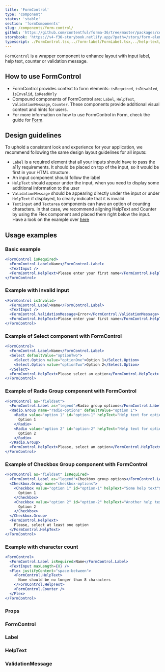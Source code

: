 ```yaml
---
title: 'FormControl'
type: 'component'
status: 'stable'
section: 'formComponents'
slug: /components/form-control/
github: 'https://github.com/contentful/forma-36/tree/master/packages/components/forms/src/FormControl'
storybook: 'https://v4-f36-storybook.netlify.app/?path=/story/form-elements-form-control--basic'
typescript: ./FormControl.tsx,../form-label/FormLabel.tsx,../help-text/HelpText.tsx,../validation-message/ValidationMessage.tsx
---
```


`FormControl` is a wrapper component to enhance layout with input label, help text, counter or validation message.

## How to use FormControl

- FormControl provides context to form elements: `isRequired`, `isDisabled`, `isInvalid`, `isReadOnly`
- Compound components of FormControl are: `Label`, `HelpText`, `ValidationMessage`, `Counter`. These components provide additional visual context and hints for users.
- For more information on how to use FormControl in Form, check the guide for [Form](/components/form).

## Design guidelines

To uphold a consistent look and experience for your application, we recommend following the same design layout guidelines for all inputs:

- `Label` is a required element that all your inputs should have to pass the a11y requirements. It should be placed on top of the input, so it would be first in your HTML structure.
- An input component should follow the label
- `HelpText` should appear under the input, when you need to display some additional information to the user
- `ValidationMessage` should be appearing directly under the input or under `HelpText` if displayed, to clearly indicate that it is invalid
- `TextInput` and `Textarea` components can have an option of counting characters. In that case, we recommend aligning HelpText and Counter by using the Flex component and placed them right below the input. Have a look on the example over [here](#example-with-character-count)

## Usage examples

### Basic example

```jsx
<FormControl isRequired>
  <FormControl.Label>Name</FormControl.Label>
  <TextInput />
  <FormControl.HelpText>Please enter your first name</FormControl.HelpText>
</FormControl>
```

### Example with invalid input

```jsx
<FormControl isInvalid>
  <FormControl.Label>Name</FormControl.Label>
  <TextInput />
  <FormControl.ValidationMessage>Error</FormControl.ValidationMessage>
  <FormControl.HelpText>Please enter your first name</FormControl.HelpText>
</FormControl>
```

### Example of Select component with FormControl

```jsx
<FormControl>
  <FormControl.Label>Name</FormControl.Label>
  <Select defaultValue="optionTwo">
    <Select.Option value="optionOne">Option 1</Select.Option>
    <Select.Option value="optionTwo">Option 2</Select.Option>
  </Select>
  <FormControl.HelpText>Please select an option</FormControl.HelpText>
</FormControl>
```

### Example of Radio Group component with FormControl

```jsx
<FormControl as="fieldset">
  <FormControl.Label as="legend">Radio group options</FormControl.Label>
  <Radio.Group name="radio-options" defaultValue="option 1">
    <Radio value="option 1" id="option-1" helpText="Help text for option 1">
      Option 1
    </Radio>
    <Radio value="option 2" id="option-2" helpText="Help text for option 2">
      Option 2
    </Radio>
  </Radio.Group>
  <FormControl.HelpText>Please, select an option</FormControl.HelpText>
</FormControl>
```

### Example of Checkbox Group component with FormControl

```jsx
<FormControl as="fieldset" isRequired>
  <FormControl.Label as="legend">Checkbox group options</FormControl.Label>
  <Checkbox.Group name="checkbox-options">
    <Checkbox value="option 1" id="option-1" helpText="Some help text">
      Option 1
    </Checkbox>
    <Checkbox value="option 2" id="option-2" helpText="Another help text">
      Option 2
    </Checkbox>
  </Checkbox.Group>
  <FormControl.HelpText>
    Please, select at least one option
  </FormControl.HelpText>
</FormControl>
```

### Example with character count

```jsx
<FormControl>
  <FormControl.Label isRequired>Name</FormControl.Label>
  <TextInput maxLength={8} />
  <Flex justifyContent="space-between">
    <FormControl.HelpText>
      Name should be no longer than 8 characters
    </FormControl.HelpText>
    <FormControl.Counter />
  </Flex>
</FormControl>
```

### Props


### FormControl

<Props of="FormControl" />

### Label

<Props of="FormLabel" />

### HelpText

<Props of="HelpText" />

### ValidationMessage

<Props of="ValidationMessage" />
